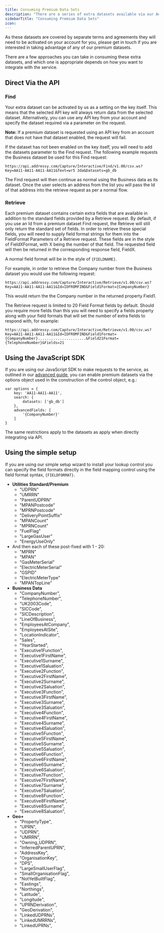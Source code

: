 ```yaml
---
title: Consuming Premium Data Sets
description: "There are a series of extra datasets available via our Address Capture services."
sidebarTitle: "Consuming Premium Data Sets"
icon: 
---
```


As these datasets are covered by separate terms and agreements they will need to be activated on your account for you, please get in touch if you are interested in taking advantage of any of our premium datasets.

There are a few approaches you can take in consuming these extra datasets, and which one is appropriate depends on how you want to integrate with the service.

## Direct Via the API

### Find
Your extra dataset can be activated by us as a setting on the key itself. This means that the selected API key will always return data from the selected dataset. Alternatively, you can use any API key from your account and specify the dataset required via a parameter on the request.

**Note:** If a premium dataset is requested using an API key from an account that does not have that dataset enabled, the request will fail.

If the dataset has not been enabled on the key itself, you will need to add the datasets parameter to the Find request. The following example requests the Business dataset be used for this Find request:

```https://api.addressy.com/Capture/Interactive/Find/v1.00/csv.ws?Key=AA11-AA11-AA11-AA11&Text=wr5 3da&Datasets=gb_db```

The Find request will then continue as normal using the Business data as its dataset. Once the user selects an address from the list you will pass the Id of that address into the retrieve request as per a normal flow.

### Retrieve
Each premium dataset contains certain extra fields that are available in addition to the standard fields provided by a Retrieve request. By default, if you use an Id from a premium dataset Find request, the Retrieve will still only return the standard set of fields. In order to retrieve these special fields, you will need to supply field format strings for them into the FieldFormat Parameters of a Retrieve request. These fields are in the style of FieldXFormat, with X being the number of that field. The requested field will then be returned in the corresponding response field, FieldX.

A normal field format will be in the style of ```{FIELDNAME}```.

For example, in order to retrieve the Company number from the Business dataset you would use the following request:

```https://api.addressy.com/Capture/Interactive/Retrieve/v1.00/csv.ws?Key=AA11-AA11-AA11-AA11&Id=IDFROMFIND&Field1Format={CompanyNumber}```

This would return the the Company number in the returned property Field1.

The Retrieve request is limited to 20 Field Format fields by default. Should you require more fields than this you will need to specify a fields property along with your field formats that will set the number of extra fields to respond with, for example:

```https://api.addressy.com/Capture/Interactive/Retrieve/v1.00/csv.ws?Key=AA11-AA11-AA11-AA11&Id=IDFROMFIND&Field1Format={CompanyNumber}......................&Field21Format={TelephoneNumber}&Fields=21```

## Using the JavaScript SDK
If you are using our JavaScript SDK to make requests to the service, as outlined in our [advanced guide](/our-services/address-capture/advanced-setup-guide), you can enable premium datasets via the options object used in the construction of the control object, e.g.:

```
var options = {
    key: 'AA11-AA11-AA11',
    search: {
        datasets: ['gb_db']
    },
    advancedFields: [
        '{CompanyNumber}'
    ]
}
```

The same restrictions apply to the datasets as apply when directly integrating via API.

## Using the simple setup
If you are using our simple setup wizard to install your lookup control you can specify the field formats directly in the field mapping control using the field format syntax, ```{FIELDFORMAT}```.

- **Utilities Standard/Premium**
  - "UDPRN"
  - "UMRRN"
  - "ParentUDPRN"
  - "MPANPostcode"
  - "MPRNPostcode"
  - "DeliveryPointSuffix"
  - "MPANCount"
  - "MPRNCount"
  - "FuelFlag"
  - "LargeGasUser"
  - "EnergyUseOnly"
- And then each of these post-fixed with 1 - 20:
  - "MPRN"
  - "MPAN"
  - "GasMeterSerial"
  - "ElectricMeterSerial"
  - "GSPID"
  - "ElectricMeterType"
  - "MPANTopLine"
- **Business Data**
  - "CompanyNumber",
  - "TelephoneNumber",
  - "UK2003Code",
  - "SICCode",
  - "SICDescription",
  - "LineOfBusiness",
  - "EmployeesAtCompany",
  - "EmployeesAtSite",
  - "LocationIndicator",
  - "Sales",
  - "YearStarted",
  - "Executive1Function",
  - "Executive1FirstName",
  - "Executive1Surname",
  - "Executive1Saluation",
  - "Executive2Function",
  - "Executive2FirstName",
  - "Executive2Surname",
  - "Executive2Saluation",
  - "Executive3Function",
  - "Executive3FirstName",
  - "Executive3Surname",
  - "Executive3Saluation",
  - "Executive4Function",
  - "Executive4FirstName",
  - "Executive4Surname",
  - "Executive4Saluation",
  - "Executive5Function",
  - "Executive5FirstName",
  - "Executive5Surname",
  - "Executive5Saluation",
  - "Executive6Function",
  - "Executive6FirstName",
  - "Executive6Surname",
  - "Executive6Saluation",
  - "Executive7Function",
  - "Executive7FirstName",
  - "Executive7Surname",
  - "Executive7Saluation",
  - "Executive8Function",
  - "Executive8FirstName",
  - "Executive8Surname",
  - "Executive8Saluation",
- **Geo+**
  - "PropertyType",
  - "UPRN",
  - "UDPRN",
  - "UMRRN",
  - "Owning_UDPRN",
  - "InferredParentUPRN",
  - "AddressKey",
  - "OrganisationKey",
  - "DPS",
  - "LargeSmallUserFlag",
  - "SmallOrganisationFlag",
  - "NotYetBuiltFlag",
  - "Eastings",
  - "Northings",
  - "Latitude",
  - "Longitude",
  - "UPRNDerivation",
  - "GeoDerivation",
  - "LinkedUDPRNs",
  - "LinkedUMRRNs",
  - "LinkedUPRNs",